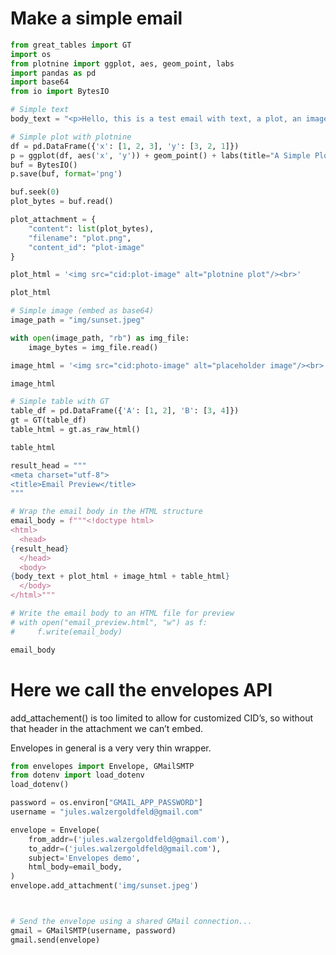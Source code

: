 

# Make a simple email
```python
from great_tables import GT
import os
from plotnine import ggplot, aes, geom_point, labs
import pandas as pd
import base64
from io import BytesIO
```

``` python

# Simple text
body_text = "<p>Hello, this is a test email with text, a plot, an image, and a table.</p>"

```

```python
# Simple plot with plotnine
df = pd.DataFrame({'x': [1, 2, 3], 'y': [3, 2, 1]})
p = ggplot(df, aes('x', 'y')) + geom_point() + labs(title="A Simple Plot")
buf = BytesIO()
p.save(buf, format='png')

buf.seek(0)
plot_bytes = buf.read()

plot_attachment = {
    "content": list(plot_bytes),
    "filename": "plot.png",
    "content_id": "plot-image"
}

plot_html = '<img src="cid:plot-image" alt="plotnine plot"/><br>'

plot_html

```


```python
# Simple image (embed as base64)
image_path = "img/sunset.jpeg"

with open(image_path, "rb") as img_file:
    image_bytes = img_file.read()

image_html = '<img src="cid:photo-image" alt="placeholder image"/><br>'

image_html
```


```python
# Simple table with GT
table_df = pd.DataFrame({'A': [1, 2], 'B': [3, 4]})
gt = GT(table_df)
table_html = gt.as_raw_html()

table_html

```

```python
result_head = """
<meta charset="utf-8">
<title>Email Preview</title>
"""

# Wrap the email body in the HTML structure
email_body = f"""<!doctype html>
<html>
  <head>
{result_head}
  </head>
  <body>
{body_text + plot_html + image_html + table_html}
  </body>
</html>"""

# Write the email body to an HTML file for preview
# with open("email_preview.html", "w") as f:
#     f.write(email_body)

email_body

```

# Here we call the envelopes API

add_attachement() is too limited to allow for customized CID's,
so without that header in the attachment we can't embed.

Envelopes in general is a very very thin wrapper.
```python
from envelopes import Envelope, GMailSMTP
from dotenv import load_dotenv
load_dotenv()

password = os.environ["GMAIL_APP_PASSWORD"]
username = "jules.walzergoldfeld@gmail.com"

envelope = Envelope(
    from_addr=('jules.walzergoldfeld@gmail.com'),
    to_addr=('jules.walzergoldfeld@gmail.com'),
    subject='Envelopes demo',
    html_body=email_body,
)
envelope.add_attachment('img/sunset.jpeg')



# Send the envelope using a shared GMail connection...
gmail = GMailSMTP(username, password)
gmail.send(envelope)
```
